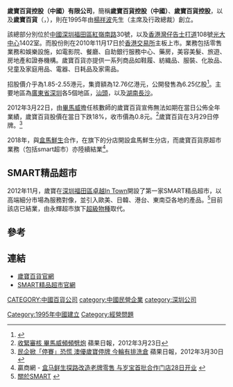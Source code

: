 '''歲寶百貨控股（中國）有限公司'''，簡稱'''歲寶百貨控股（中國）'''、'''歲寶百貨控股'''，以及'''歲寶百貨'''（'''{{lang-en|SHIRBLE DEPARTMENT STORE HOLDINGS (CHINA) LIMITED}}'''，{{hkex|0312}}），則在1995年由[[楊祥波|楊祥波]]先生（主席及行政總裁）創立。

該總部分別位於[[中國|中國]][[深圳|深圳]][[福田區|福田區]][[紅嶺南路|紅嶺南路]]30號，以及[[香港|香港]][[灣仔|灣仔]][[告士打道|告士打道]]108號[[光大中心|光大中心]]1402室。而股份則在2010年11月17日於[[香港交易所|香港交易所]]主板上市。業務包括零售業務和娛樂設施，如電影院、餐廳、自助銀行服務中心、藥房，美容美髮、旅遊、房地產和證券機構。歲寶百貨亦提供一系列商品如鞋履、紡織品、服裝、化妝品、兒童及家庭用品、電器、日耗品及家需品。

招股價介乎為1.85-2.55港元，集資額為12.76亿港元，公開發售為6.25亿股<ref>{{Cite web |url=http://finance.sina.com.cn/stock/hkstock/ggIPO/20101105/08508905036.shtml |title=岁宝百货今日招股 17日在港上市 2010年11月05日 08:50  新浪财经 |access-date=2012年1月27日 |archive-date=2019年6月3日 |archive-url=https://web.archive.org/web/20190603024404/http://finance.sina.com.cn/stock/hkstock/ggIPO/20101105/08508905036.shtml |dead-url=no }}</ref>。主要地區為[[廣東省|廣東省]][[深圳|深圳]]各5個地區，[[汕頭|汕頭]]，以及[[湖南|湖南]][[長沙|長沙]]。

2012年3月22日，由[[畢馬威|畢馬威]]擔任核數師的歲寶百貨宣佈無法如期在當日公佈全年業績，歲寶百貨股價在當日下跌18%，收市價為0.8元。<ref>[http://hk.apple.nextmedia.com/template/apple/art_main.php?iss_id=20120323&sec_id=15307&subsec=15320&art_id=16182525 收緊審核 畢馬威頻頻劈炮] 蘋果日報，2012年3月23日</ref>歲寶百貨在3月29日停牌。<ref>[http://hk.apple.nextmedia.com/template/apple/art_main.php?iss_id=20120330&sec_id=15307&subsec=15320&art_id=16204490 民企掀「停賽」恐慌 澳優歲寶停牌 今輪有排洗倉] 蘋果日報，2012年3月30日</ref>

2018年，與[[盒馬鮮生|盒馬鮮生]]合作，在旗下的分店開設盒馬鮮生分店，而歲寶百貨原超市業務（包括smart超市）亦陸續結業<ref>贏商網 - [http://news.winshang.com/html/064/7024.html 盒马鲜生探路改造老牌零售 与岁宝首批合作门店28日开业] {{Wayback|url=http://news.winshang.com/html/064/7024.html |date=20200806173425 }}</ref>。

==SMART精品超市==
2012年11月，歲寶在[[深圳|深圳]][[福田區|福田區]][[卓越In_Town|卓越In Town]]開設了第一家SMART精品超市，以高端細分市場為服務對像，並引入歐美、日韓、港台、東南亞各地的產品。<ref>[http://www.shirble-smart.com/zh-CN/about-smart 關於SMART] {{webarchive|url=https://web.archive.org/web/20140504135737/http://www.shirble-smart.com/zh-CN/about-smart |date=2014-05-04 }}</ref>目前該店已結業，由永輝超市旗下[[超級物種|超級物種]]取代。

==參考==
{{reflist}}

==連結==
*[http://www.shirble.net 歲寶百貨官網] {{Wayback|url=http://www.shirble.net/ |date=20210127214704 }}
*[https://web.archive.org/web/20140504135641/http://www.shirble-smart.com/zh-CN SMART精品超市官網]

[[CATEGORY:中國百貨公司|CATEGORY:中國百貨公司]]
[[category:中國民營企業|category:中國民營企業]]
[[category:深圳公司|category:深圳公司]]
[[Category:1995年中國建立|Category:1995年中國建立]]
[[Category:經營問題|Category:經營問題]]
